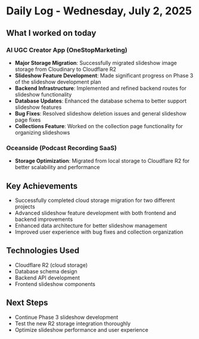 # Daily Log - Wednesday, July 2, 2025

## What I worked on today

### AI UGC Creator App (OneStopMarketing)
- **Major Storage Migration**: Successfully migrated slideshow image storage from Cloudinary to Cloudflare R2
- **Slideshow Feature Development**: Made significant progress on Phase 3 of the slideshow development plan
- **Backend Infrastructure**: Implemented and refined backend routes for slideshow functionality
- **Database Updates**: Enhanced the database schema to better support slideshow features
- **Bug Fixes**: Resolved slideshow deletion issues and general slideshow page fixes
- **Collections Feature**: Worked on the collection page functionality for organizing slideshows

### Oceanside (Podcast Recording SaaS)
- **Storage Optimization**: Migrated from local storage to Cloudflare R2 for better scalability and performance

## Key Achievements
- Successfully completed cloud storage migration for two different projects
- Advanced slideshow feature development with both frontend and backend improvements
- Enhanced data architecture for better slideshow management
- Improved user experience with bug fixes and collection organization

## Technologies Used
- Cloudflare R2 (cloud storage)
- Database schema design
- Backend API development
- Frontend slideshow components

## Next Steps
- Continue Phase 3 slideshow development
- Test the new R2 storage integration thoroughly
- Optimize slideshow performance and user experience